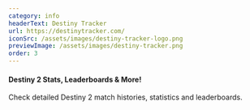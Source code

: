 ```yaml
---
category: info
headerText: Destiny Tracker
url: https://destinytracker.com/
iconSrc: /assets/images/destiny-tracker-logo.png
previewImage: /assets/images/destiny-tracker.png
order: 3
---
```


#### Destiny 2 Stats, Leaderboards & More!

Check detailed Destiny 2 match histories, statistics and leaderboards.

